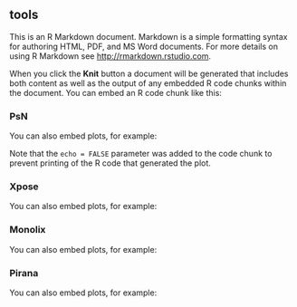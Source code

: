 


 
##  tools

This is an R Markdown document. Markdown is a simple formatting syntax for authoring HTML, PDF, and MS Word documents. For more details on using R Markdown see <http://rmarkdown.rstudio.com>.

When you click the **Knit** button a document will be generated that includes both content as well as the output of any embedded R code chunks within the document. You can embed an R code chunk like this:

 

### PsN

You can also embed plots, for example:

 

Note that the `echo = FALSE` parameter was added to the code chunk to prevent printing of the R code that generated the plot.


### Xpose

You can also embed plots, for example:


### Monolix 

You can also embed plots, for example:



### Pirana

You can also embed plots, for example:
